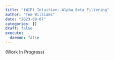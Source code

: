 ```yaml
---
title: "(WIP) Intuition: Alpha Beta Filtering"
author: "Tom Williams"
date: "2023-08-07"
categories: []
draft: false
execute:
  daemon: false
---
```


(Work In Progress)